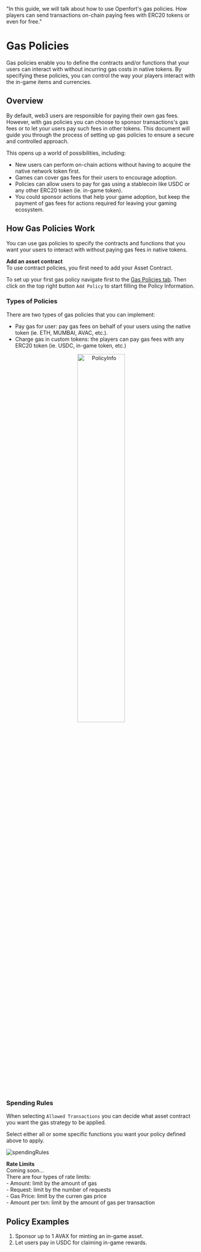   "In this guide, we will talk about how to use Openfort's gas policies. How players can send transactions on-chain paying fees with ERC20 tokens or even for free."

# Gas Policies

Gas policies enable you to define the contracts and/or functions that your users can interact with without incurring gas costs in native tokens. By specifying these policies, you can control the way your players interact with the in-game items and currencies.

## Overview

By default, web3 users are responsible for paying their own gas fees. However, with gas policies you can choose to sponsor transactions's gas fees or to let your users pay such fees in other tokens. This document will guide you through the process of setting up gas policies to ensure a secure and controlled approach.

This opens up a world of possibilities, including:

- New users can perform on-chain actions without having to acquire the native network token first.
- Games can cover gas fees for their users to encourage adoption.
- Policies can allow users to pay for gas using a stablecoin like USDC or any other ERC20 token (ie. in-game token).
- You could sponsor actions that help your game adoption, but keep the payment of gas fees for actions required for leaving your gaming ecosystem.

## How Gas Policies Work

You can use gas policies to specify the contracts and functions that you want your users to interact with without paying gas fees in native tokens.

<Note>
  <strong>Add an asset contract</strong>
  <br />
  To use contract policies, you first need to add your Asset Contract.
</Note>

To set up your first gas policy navigate first to the [Gas Policies tab](https://dashboard.openfort.xyz/policies). Then click on the top right button `Add Policy` to start filling the Policy Information.

### Types of Policies

There are two types of gas policies that you can implement:

- Pay gas for user: pay gas fees on behalf of your users using the native token (ie. ETH, MUMBAI, AVAC, etc.).
- Charge gas in custom tokens: the players can pay gas fees with any ERC20 token (ie. USDC, in-game token, etc.)

<div align="center">
  <img alt="PolicyInfo" src="https://blog-cms.openfort.xyz/uploads/Screenshot_2023_05_19_at_17_11_36_c037297405.png" width="50%" height="50%"/>
</div>

### Spending Rules

When selecting `Allowed Transactions` you can decide what asset contract you want the gas strategy to be applied.

Select either all or some specific functions you want your policy defined above to apply.

![spendingRules](https://blog-cms.openfort.xyz/uploads/Screenshot_2023_05_11_at_19_40_27_min_39199b4304.png)

<Note>
  <strong>Rate Limits</strong>
  <br /> Coming soon...
  <br /> There are four types of rate limits:
  <br /> - Amount: limit by the amount of gas
  <br /> - Request: limit by the number of requests
  <br /> - Gas Price: limit by the curren gas price
  <br /> - Amount per txn: limit by the amount of gas per transaction
</Note>

## Policy Examples

1. Sponsor up to 1 AVAX for minting an in-game asset.
2. Let users pay in USDC for claiming in-game rewards.
